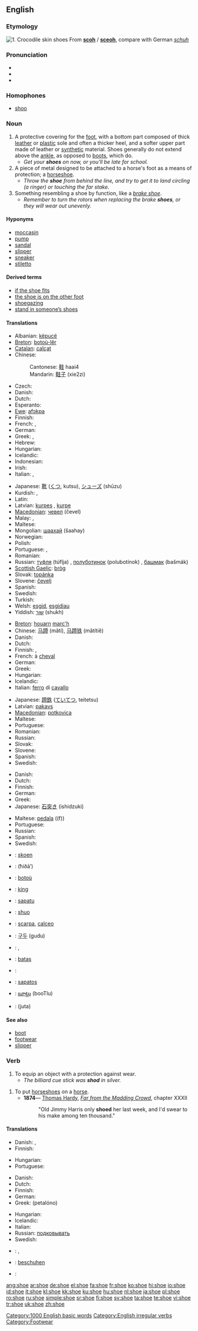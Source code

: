 {{wikipedia}}
==English==

===Etymology===
[[Image:Bristol.zoo.crocshoes.arp.jpg|thumb|1. Crocodile skin shoes]]
From {{OE.}} '''[[scoh]]''' / '''[[sceoh]]''', compare with German ''[[schuh]]''

===Pronunciation===
* {{IPA|/ʃuː/}}
* {{audio|en-us-shoe.ogg|Audio (US)}}
* {{rhymes|uː}}

===Homophones===
* [[shoo]]

===Noun===
{{en-noun}}

# A protective covering for the [[foot]], with a bottom part composed of thick [[leather]] or [[plastic]] sole and often a thicker heel, and a softer upper part made of leather or [[synthetic]] material.  Shoes generally do not extend above the [[ankle]], as opposed to [[boot|boots]], which do.
#* ''Get your '''shoes''' on now, or you'll be late for school.''
# A piece of metal designed to be attached to a horse's foot as a means of protection; a [[horseshoe]].
#* ''Throw the '''shoe''' from behind the line, and try to get it to land circling (a ringer) or touching the far stake.''
# Something resembling a shoe by function, like a ''[[brake shoe]]''.
#* ''Remember to turn the rotors when replacing the brake '''shoes''', or they will wear out unevenly.''

====Hyponyms====
* [[moccasin]]
* [[pump]]
* [[sandal]]
* [[slipper]]
* [[sneaker]]
* [[stiletto]]

====Derived terms====
* [[if the shoe fits]]
* [[the shoe is on the other foot]]
* [[shoegazing]]
* [[stand in someone’s shoes]]

====Translations====
{{trans-top|protective covering for the foot}}
* Albanian: [[këpucë]]
* [[Breton]]: [[botoù-lêr]] {{p}}
* [[Catalan]]: [[calçat]] {{m}}
* Chinese:
*: Cantonese: [[鞋]] haai4
*: Mandarin: [[鞋子]] (xie2zi)
* Czech: {{t-|cs|bota|f}}
* Danish: {{t+|da|sko}}
* Dutch: {{t+|nl|schoen|m}}
* Esperanto: {{t+|eo|ŝuo|xs=Esperanto}}
* [[Ewe]]: [[afɔkpa]]
* Finnish: {{t+|fi|kenkä}}
* French: {{t+|fr|chaussure|f}}, {{t+|fr|soulier|m}}
* German: {{t+|de|Schuh|m}}
* Greek: {{t+|el|παπούτσι|n|tr=papoútsi|sc=Grek}}, {{t+|el|υπόδημα|n|tr=ypódīma|sc=Grek}}
* Hebrew: {{t+|he|נעל|sc=Hebr}}
* Hungarian: {{t+|hu|cipő}}
* Icelandic: {{t+|is|skór|m}}
* Indonesian: {{t+|id|sepatu|xs=Indonesian}}
* Irish: {{t|ga|bróg|f}}
* Italian: {{t+|it|scarpa|f}}, {{t+|it|calzatura|f}}
{{trans-mid}}
* Japanese: [[靴]] ([[くつ]], kutsu), [[シューズ]] (shūzu)
* Kurdish: {{KUchar|[[پێڵاو]]}}, {{t+|ku|pêlav|f}}
* Latin: {{t-|la|calceus|m}}
* Latvian: [[kurpes]] {{f|p}}, [[kurpe]] {{s}}
* [[Macedonian]]: [[чевел]] (čevel) {{m}}
* Malay: {{t+|ms|kasut|xs=Malay}}, {{t-|ms|sepatu|xs=Malay}}
* Maltese: {{t-|mt|żarbuna|f|xs=Maltese}}
* Mongolian: [[шаахай]] (šaahay)
* Norwegian: {{t+|no|sko}}
* Polish: {{t+|pl|but|m}}
* Portuguese: {{t+|pt|calçado|m}}, {{t+|pt|sapato|m}}
* Romanian: {{t-|ro|pantof|m}}
* Russian: [[туфля]] (túflja) {{f}}, [[полуботинок]] (polubotínok) {{m}}, [[башмак]] (bašmák) {{m}}
* [[Scottish Gaelic]]: [[bròg]] {{f}}
* Slovak: [[topánka]] {{f}}
* Slovene: [[čevelj]] {{m}}
* Spanish: {{t+|es|zapato|m}}
* Swedish: {{t+|sv|sko|c}}
* Turkish: {{t+|tr|kundura}}
* Welsh: [[esgid]], [[esgidiau]] {{p}}
* Yiddish: [[שוך]] (shukh) {{m}}
{{trans-bottom}}

{{trans-top|piece of metal designed to be attached to a horse’s foot}}
* [[Breton]]: [[houarn]] [[marc'h]] {{m}}
* Chinese: [[马蹄]] (mǎtí), [[马蹄铁]] (mǎtítiě)
* Danish: {{t+|da|sko}}
* Dutch: {{t+|nl|hoefijzer|n}}
* Finnish: {{t+|fi|kenkä}}, {{t-|fi|hevosenkenkä}}
* French: {{t+|fr|fer|m}} à [[cheval]]
* German: {{t+|de|Hufeisen|n}}
* Greek: {{t+|el|πέταλο|n|tr=pétalo|sc=Grek}}
* Hungarian: {{t+|hu|patkó}}
* Icelandic: {{t+|is|skeifa|f}}
* Italian: [[ferro]] di [[cavallo]] {{m}}
{{trans-mid}}
* Japanese: [[蹄鉄]] ([[ていてつ]], teitetsu)
* Latvian: [[pakavs]] {{m}}
* [[Macedonian]]: [[potkovica]] {{f}}
* Maltese: {{t-|mt|ngħalla|f|xs=Maltese}}
* Portuguese: {{t-|pt|ferradura}}
* Romanian: {{t-|ro|potcoavă|f}}
* Russian: {{t+|ru|подкова|f|tr=podkóva|sc=Cyrl}}
* Slovak: {{t-|sk|podkova|f}}
* Slovene: {{t+|sl|podkev|f}}
* Spanish: {{t-|es|herradura|f}}
* Swedish: {{t+|sv|sko|c}}
{{trans-bottom}}

{{trans-top|something resembling a shoe (e.g. brake shoe)}}
* Danish: {{t+|da|sko}}
* Dutch: {{t+|nl|schoen|m}}
* Finnish: {{t+|fi|kenkä}}
* German: {{t+|de|Schuh|m}}
* Greek: {{t+|el|πέδιλο|n|tr=péðilo|sc=Grek}}
* Japanese: [[石突き]] (ishidzuki)
{{trans-mid}}
* Maltese: [[pedala]] ((f))
* Portuguese: {{t-|pt|sapata|f}}
* Russian: {{t+|ru|башмак|m|tr=bašmák|sc=Cyrl}}
* Spanish: {{t+|es|zapata|f}}
* Swedish: {{t+|sv|sko|c}}
{{trans-bottom}}

{{checktrans-top}}
* {{ttbc|Afrikaans}}: [[skoen]]
* {{ttbc|Arabic}}: {{Arab|[[حذاء]]}} (ħiðā’) {{m}}
* {{ttbc|Breton}}: [[botoù]] {{p}}
* {{ttbc|Estonian}}: [[king#Estonian|king]]
* {{ttbc|Guaraní}}: [[sapatu]]
* {{ttbc|Ido}}: [[shuo]]
* {{ttbc|Interlingua}}: [[scarpa]], [[calceo]]
{{trans-mid}}
* {{ttbc|Korean}}: [[구두]] (gudu)
* {{ttbc|Kurdish}}: {{t+|ku|sol|f}}, {{t|ku|şekal|f}}
* {{ttbc|Lithuanian}}: [[batas]]
* {{ttbc|Polish}}: {{t+|pl|but|m}}
* {{ttbc|Tagalog}}: [[sapatos]]
* {{ttbc|Telugu}}: [[బూట్లు]] (booTlu)
* {{ttbc|Urdu}}: {{ur-Arab|[[جوتا]]}} (juta)
{{trans-bottom}}

====See also====
* [[boot]]
* [[footwear]]
* [[slipper]]

===Verb===
{{en-verb|shoes|shoeing|shod}}

# To equip an object with a protection against wear.
#* ''The billiard cue stick was '''shod''' in silver.''

{{en-verb|shoes|shoeing|shoed}}

# To put [[horseshoe]]s on a [[horse]].
#* '''1874'''— [[w:Thomas Hardy|Thomas Hardy]], ''[[s:Far from the Madding Crowd|Far from the Madding Crowd]]'', chapter XXXII
#*: "Old Jimmy Harris only '''shoed''' her last week, and I'd swear to his make among ten thousand."

====Translations====
{{trans-top|to equip with protection}}
* Danish: {{t+|da|sko}}, {{t-|da|beslå}}
* Finnish: {{t+|fi|kengittää}}
{{trans-mid}}
* Hungarian: {{t|hu|megvasal}}
* Portuguese: {{t+|pt|calçar}}
{{trans-bottom}}

{{trans-top|to put horseshoes on a horse}}
* Danish: {{t+|da|sko}}
* Dutch: {{t+|nl|beslaan}}
* Finnish: {{t+|fi|kengittää}}
* German: {{t-|de|beschlagen}}
* Greek: {{t+|el|πεταλώνω|sc=Grek}} (petalóno)
{{trans-mid}}
* Hungarian: {{t-|hu|patkol}}
* Icelandic: {{t-|is|járna}}
* Italian: {{t-|it|ferrare}}
* Russian: [[подковывать]]
* Swedish: {{t+|sv|sko}}
{{trans-bottom}}

{{checktrans-top}}
* {{ttbc|Dutch}}: {{t|nl|schoenen}} {{t+|nl|aantrekken}}, {{t|nl|schoeien}}
* {{ttbc|German}}: [[beschuhen]]
{{checktrans-mid}}
* {{ttbc|Swedish}}: {{t+|sv|sko}}
{{checktrans-bottom}}

[[Category:1000 English basic words]]
[[Category:English irregular verbs]]
[[Category:Footwear]]

[[ang:shoe]]
[[ar:shoe]]
[[de:shoe]]
[[el:shoe]]
[[fa:shoe]]
[[fr:shoe]]
[[ko:shoe]]
[[hi:shoe]]
[[io:shoe]]
[[id:shoe]]
[[it:shoe]]
[[kl:shoe]]
[[kk:shoe]]
[[ku:shoe]]
[[hu:shoe]]
[[nl:shoe]]
[[ja:shoe]]
[[pl:shoe]]
[[ro:shoe]]
[[ru:shoe]]
[[simple:shoe]]
[[sr:shoe]]
[[fi:shoe]]
[[sv:shoe]]
[[ta:shoe]]
[[te:shoe]]
[[vi:shoe]]
[[tr:shoe]]
[[uk:shoe]]
[[zh:shoe]]